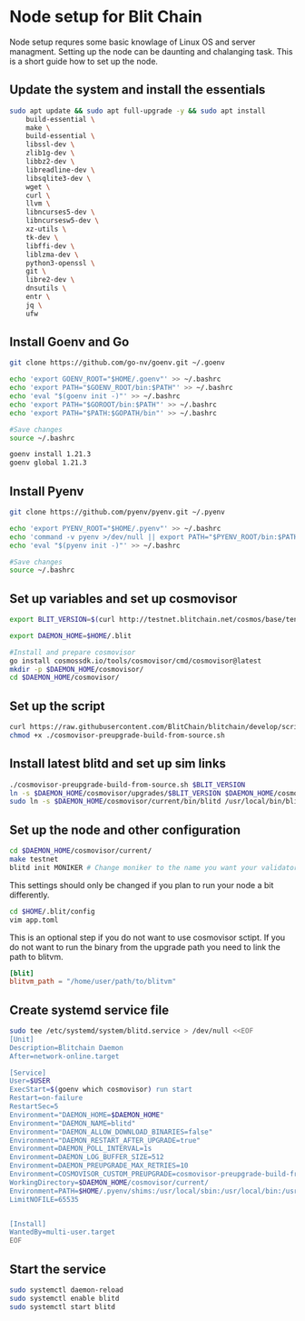 # Node setup for Blit Chain

Node setup requres some basic knowlage of Linux OS and server managment. Setting up the node
can be daunting and chalanging task. This is a short guide how to set up the node.

## Update the system and install the essentials

```bash
sudo apt update && sudo apt full-upgrade -y && sudo apt install 
    build-essential \
    make \
    build-essential \
    libssl-dev \
    zlib1g-dev \
    libbz2-dev \
    libreadline-dev \
    libsqlite3-dev \
    wget \
    curl \
    llvm \
    libncurses5-dev \
    libncursesw5-dev \
    xz-utils \
    tk-dev \
    libffi-dev \
    liblzma-dev \
    python3-openssl \
    git \
    libre2-dev \
    dnsutils \
    entr \
    jq \ 
    ufw 
```

## Install Goenv and Go

```bash
git clone https://github.com/go-nv/goenv.git ~/.goenv

echo 'export GOENV_ROOT="$HOME/.goenv"' >> ~/.bashrc
echo 'export PATH="$GOENV_ROOT/bin:$PATH"' >> ~/.bashrc
echo 'eval "$(goenv init -)"' >> ~/.bashrc
echo 'export PATH="$GOROOT/bin:$PATH"' >> ~/.bashrc
echo 'export PATH="$PATH:$GOPATH/bin"' >> ~/.bashrc

#Save changes
source ~/.bashrc

goenv install 1.21.3
goenv global 1.21.3
```

## Install Pyenv

```bash
git clone https://github.com/pyenv/pyenv.git ~/.pyenv

echo 'export PYENV_ROOT="$HOME/.pyenv"' >> ~/.bashrc
echo 'command -v pyenv >/dev/null || export PATH="$PYENV_ROOT/bin:$PATH"' >> ~/.bashrc
echo 'eval "$(pyenv init -)"' >> ~/.bashrc

#Save changes
source ~/.bashrc
```
## Set up variables and set up cosmovisor

```bash
export BLIT_VERSION=$(curl http://testnet.blitchain.net/cosmos/base/tendermint/v1beta1/node_info | jq -r .application_version.version)

export DAEMON_HOME=$HOME/.blit

#Install and prepare cosmovisor
go install cosmossdk.io/tools/cosmovisor/cmd/cosmovisor@latest
mkdir -p $DAEMON_HOME/cosmovisor/
cd $DAEMON_HOME/cosmovisor/
```
## Set up the script

```bash
curl https://raw.githubusercontent.com/BlitChain/blitchain/develop/scripts/cosmovisor-preupgrade-build-from-source.sh > cosmovisor-preupgrade-build-from-source.sh
chmod +x ./cosmovisor-preupgrade-build-from-source.sh
```
## Install latest blitd and set up sim links

```bash
./cosmovisor-preupgrade-build-from-source.sh $BLIT_VERSION
ln -s $DAEMON_HOME/cosmovisor/upgrades/$BLIT_VERSION $DAEMON_HOME/cosmovisor/current
sudo ln -s $DAEMON_HOME/cosmovisor/current/bin/blitd /usr/local/bin/blitd -f
```

## Set up the node and other configuration

```bash
cd $DAEMON_HOME/cosmovisor/current/
make testnet
blitd init MONIKER # Change moniker to the name you want your validator to be recognized
```
This settings should only be changed if you plan to run your node a bit differently.
```bash
cd $HOME/.blit/config
vim app.toml
```
This is an optional step if you do not want to use cosmovisor sctipt.
If you do not want to run the binary from the upgrade path you need
to link the path to blitvm.
```toml
[blit]
blitvm_path = "/home/user/path/to/blitvm"
```
## Create systemd service file

```bash
sudo tee /etc/systemd/system/blitd.service > /dev/null <<EOF
[Unit]
Description=Blitchain Daemon
After=network-online.target

[Service]
User=$USER
ExecStart=$(goenv which cosmovisor) run start
Restart=on-failure
RestartSec=5
Environment="DAEMON_HOME=$DAEMON_HOME"
Environment="DAEMON_NAME=blitd"
Environment="DAEMON_ALLOW_DOWNLOAD_BINARIES=false"
Environment="DAEMON_RESTART_AFTER_UPGRADE=true"
Environment=DAEMON_POLL_INTERVAL=1s
Environment=DAEMON_LOG_BUFFER_SIZE=512
Environment=DAEMON_PREUPGRADE_MAX_RETRIES=10
Environment=COSMOVISOR_CUSTOM_PREUPGRADE=cosmovisor-preupgrade-build-from-source.sh
WorkingDirectory=$DAEMON_HOME/cosmovisor/current/
Environment=PATH=$HOME/.pyenv/shims:/usr/local/sbin:/usr/local/bin:/usr/sbin:/usr/bin:/sbin:/bin
LimitNOFILE=65535


[Install]
WantedBy=multi-user.target
EOF
```

## Start the service

```bash
sudo systemctl daemon-reload
sudo systemctl enable blitd
sudo systemctl start blitd
```
